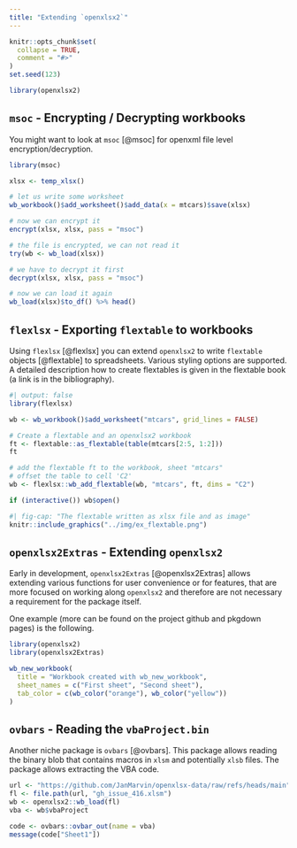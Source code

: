 ```yaml
---
title: "Extending `openxlsx2`"
---
```


```r
knitr::opts_chunk$set(
  collapse = TRUE,
  comment = "#>"
)
set.seed(123)
```

```r
library(openxlsx2)
```

## `msoc` - Encrypting / Decrypting workbooks

You might want to look at `msoc` [@msoc] for openxml file level encryption/decryption.

```r
library(msoc)

xlsx <- temp_xlsx()

# let us write some worksheet
wb_workbook()$add_worksheet()$add_data(x = mtcars)$save(xlsx)

# now we can encrypt it
encrypt(xlsx, xlsx, pass = "msoc")

# the file is encrypted, we can not read it
try(wb <- wb_load(xlsx))

# we have to decrypt it first
decrypt(xlsx, xlsx, pass = "msoc")

# now we can load it again
wb_load(xlsx)$to_df() %>% head()
```

## `flexlsx` - Exporting `flextable` to workbooks

Using `flexlsx` [@flexlsx] you can extend `openxlsx2` to write `flextable` objects [@flextable] to spreadsheets. Various styling options are supported. A detailed description how to create flextables is given in the flextable book (a link is in the bibliography).

```r
#| output: false
library(flexlsx)

wb <- wb_workbook()$add_worksheet("mtcars", grid_lines = FALSE)

# Create a flextable and an openxlsx2 workbook
ft <- flextable::as_flextable(table(mtcars[2:5, 1:2]))
ft

# add the flextable ft to the workbook, sheet "mtcars"
# offset the table to cell 'C2'
wb <- flexlsx::wb_add_flextable(wb, "mtcars", ft, dims = "C2")

if (interactive()) wb$open()
```

```r
#| fig-cap: "The flextable written as xlsx file and as image"
knitr::include_graphics("../img/ex_flextable.png")
```


## `openxlsx2Extras` - Extending `openxlsx2`

Early in development, `openxlsx2Extras` [@openxlsx2Extras] allows extending various functions for user convenience or for features, that are more focused on working along `openxlsx2` and therefore are not necessary a requirement for the package itself.

One example (more can be found on the project github and pkgdown pages) is the following.

```r
library(openxlsx2)
library(openxlsx2Extras)

wb_new_workbook(
  title = "Workbook created with wb_new_workbook",
  sheet_names = c("First sheet", "Second sheet"),
  tab_color = c(wb_color("orange"), wb_color("yellow"))
)
```


## `ovbars` - Reading the `vbaProject.bin`

Another niche package is `ovbars` [@ovbars]. This package allows reading the binary blob that contains macros in `xlsm` and potentially `xlsb` files. The package allows extracting the VBA code.

```r
url <- "https://github.com/JanMarvin/openxlsx-data/raw/refs/heads/main"
fl <- file.path(url, "gh_issue_416.xlsm")
wb <- openxlsx2::wb_load(fl)
vba <- wb$vbaProject

code <- ovbars::ovbar_out(name = vba)
message(code["Sheet1"])
```

